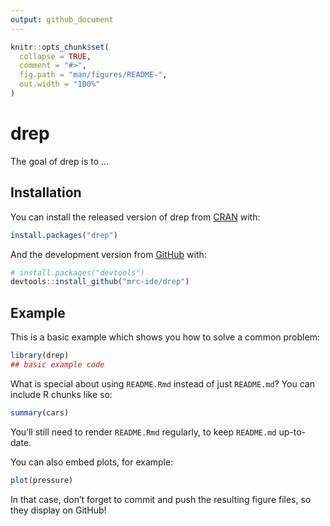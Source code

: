 ```yaml
---
output: github_document
---
```


<!-- README.md is generated from README.Rmd. Please edit that file -->

```r
knitr::opts_chunk$set(
  collapse = TRUE,
  comment = "#>",
  fig.path = "man/figures/README-",
  out.width = "100%"
)
```
# drep

<!-- badges: start -->
<!-- badges: end -->

The goal of drep is to ...

## Installation

You can install the released version of drep from [CRAN](https://CRAN.R-project.org) with:

``` r
install.packages("drep")
```

And the development version from [GitHub](https://github.com/) with:

``` r
# install.packages("devtools")
devtools::install_github("mrc-ide/drep")
```
## Example

This is a basic example which shows you how to solve a common problem:

```r
library(drep)
## basic example code
```

What is special about using `README.Rmd` instead of just `README.md`? You can include R chunks like so:

```r
summary(cars)
```

You'll still need to render `README.Rmd` regularly, to keep `README.md` up-to-date.

You can also embed plots, for example:

```r
plot(pressure)
```

In that case, don't forget to commit and push the resulting figure files, so they display on GitHub!
